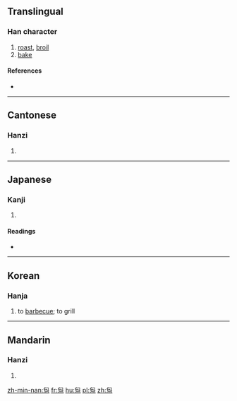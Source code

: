 {{also|炮}}
==Translingual==

===Han character===
{{Han char|rn=86|rad=火|as=05|sn=9|four=27337|canj=PUF}}

# [[roast]], [[broil]]
# [[bake]]

====References====
* {{Han ref|kx=0668.270|dkj=18955|dj=1078.020|hdz=32198.100|uh=70B0|ud=28848|bh=CFB2|bd=53170}}

----

==Cantonese==

===Hanzi===
{{yue-hanzi|jyut=paau4|y=paau4}}

# {{defn|lang=yue|sort=火05}}

----

==Japanese==

===Kanji===
{{ja-kanji|grade=|rs=火05}}

# {{defn|lang=ja|sort=火05}}

====Readings====
* {{ja-readings|on=[[ほう]] (hō), [[びょう]] (byō), [[ふう]] (hū), [[ふ]] (fu)|kun=}}

----

==Korean==

===Hanja===
{{ko-hanja|hangeul=포|eumhun=|rv=po|mr=p'o|y=pho}}

# to [[barbecue]]; to grill

----

==Mandarin==

===Hanzi===
{{cmn-hanzi|pin=[[páo]] ([[pao2]])|wg=p'ao<sup>2</sup>}}

# {{defn|lang=cmn|sort=火05}}

[[zh-min-nan:炰]]
[[fr:炰]]
[[hu:炰]]
[[pl:炰]]
[[zh:炰]]
